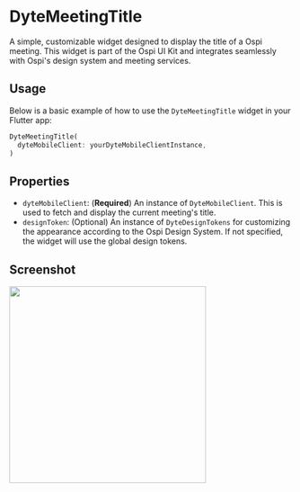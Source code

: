 
# DyteMeetingTitle

A simple, customizable widget designed to display the title of a Ospi meeting. This widget is part of the Ospi UI Kit and integrates seamlessly with Ospi's design system and meeting services.

## Usage

Below is a basic example of how to use the `DyteMeetingTitle` widget in your Flutter app:

```dart
DyteMeetingTitle(
  dyteMobileClient: yourDyteMobileClientInstance,
)
```

## Properties

- `dyteMobileClient`: (**Required**) An instance of `DyteMobileClient`. This is used to fetch and display the current meeting's title.
- `designToken`: (Optional) An instance of `DyteDesignTokens` for customizing the appearance according to the Ospi Design System. If not specified, the widget will use the global design tokens.



## Screenshot

<img src="/static/mobile/flutter/flutter-meeting-title.png" width="350px"/>